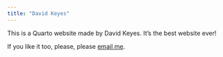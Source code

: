 ```yaml
---
title: "David Keyes"
---
```


This is a Quarto website made by David Keyes. It's the best website ever!

If you like it too, please, please [email me](mailto:david@rfortherestofus.com).
